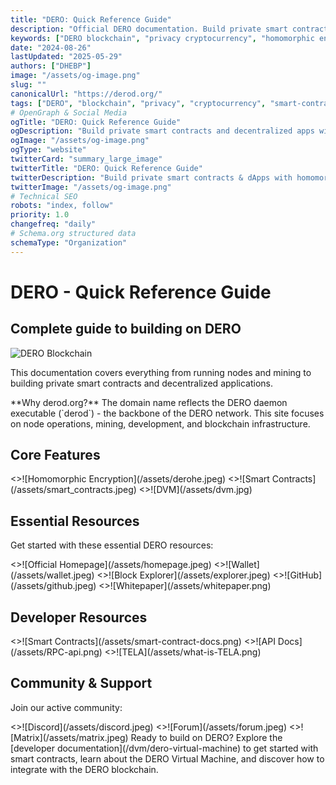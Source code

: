 ```yaml
---
title: "DERO: Quick Reference Guide"
description: "Official DERO documentation. Build private smart contracts, deploy TELA dApps, and explore homomorphic encryption technology with complete privacy."
keywords: ["DERO blockchain", "privacy cryptocurrency", "homomorphic encryption", "private smart contracts", "TELA", "Engram wallet", "XSWD protocol", "DVM-BASIC", "blockchain privacy", "decentralized applications", "censorship resistant", "DERO documentation", "privacy protocol", "secure cryptocurrency", "blockchain development", "private dApps", "DHEBP", "local web execution", "blockchain storage"]
date: "2024-08-26"
lastUpdated: "2025-05-29"
authors: ["DHEBP"]
image: "/assets/og-image.png"
slug: ""
canonicalUrl: "https://derod.org/"
tags: ["DERO", "blockchain", "privacy", "cryptocurrency", "smart-contracts", "TELA", "Engram", "homomorphic-encryption", "decentralized", "documentation"]
# OpenGraph & Social Media
ogTitle: "DERO: Quick Reference Guide"
ogDescription: "Build private smart contracts and decentralized apps with DERO's homomorphic encryption. Complete privacy, powerful capabilities."
ogImage: "/assets/og-image.png"
ogType: "website"
twitterCard: "summary_large_image"
twitterTitle: "DERO: Quick Reference Guide"
twitterDescription: "Build private smart contracts & dApps with homomorphic encryption. TELA web standard, Engram wallet, complete privacy."
twitterImage: "/assets/og-image.png"
# Technical SEO
robots: "index, follow"
priority: 1.0
changefreq: "daily"
# Schema.org structured data
schemaType: "Organization"
---
```



# DERO - Quick Reference Guide
## Complete guide to building on DERO
![DERO Blockchain](/assets/dero_hero.jpeg)

This documentation covers everything from running nodes and mining to building private smart contracts and decentralized applications.

<Callout type="info" emoji="💡">
  **Why derod.org?** The domain name reflects the DERO daemon executable (`derod`) - the backbone of the DERO network. This site focuses on node operations, mining, development, and blockchain infrastructure.
</Callout>

## Core Features

<Cards num={3}>
  <Card
    title="Homomorphic Encryption"
    href="/privacy/homomorphic-encryption"
    image
  >
    <>![Homomorphic Encryption](/assets/derohe.jpeg)</>
  </Card>
  <Card
    title="Private Smart Contracts"
    href="/features/smart-contracts"
    image
  >
    <>![Smart Contracts](/assets/smart_contracts.jpeg)</>
  </Card>
  <Card
    title="DERO Virtual Machine"
    href="/features/dvm"
    image
  >
    <>![DVM](/assets/dvm.jpg)</>
  </Card>
</Cards>

## Essential Resources

Get started with these essential DERO resources:

<Cards num={5}>
  <Card image arrow title="Official Website" href="https://dero.io">
    <>![Official Homepage](/assets/homepage.jpeg)</>
  </Card>
  <Card image arrow title="Wallets & Downloads" href="/basics/wallets">
    <>![Wallet](/assets/wallet.jpeg)</>
  </Card>
  <Card image arrow title="Block Explorer" href="https://explorer.dero.io/">
    <>![Block Explorer](/assets/explorer.jpeg)</>
  </Card>
  <Card image arrow title="GitHub Repository" href="https://github.com/deroproject/derohe">
    <>![GitHub](/assets/github.jpeg)</>
  </Card>
  <Card image arrow title="Whitepaper (Deprecated)" href="/assets/Dero_Whitepaper.pdf">
    <>![Whitepaper](/assets/whitepaper.png)</>
  </Card>
</Cards>

## Developer Resources

<Cards num={3}>
  <Card image arrow title="Smart Contract Guides" href="/smartContracts/token">
    <>![Smart Contracts](/assets/smart-contract-docs.png)</>
  </Card>
  <Card image arrow title="API Documentation" href="/rpc-api/daemon-rpc-api">
    <>![API Docs](/assets/RPC-api.png)</>
  </Card>
  <Card image arrow title="TELA Framework" href="/tools/tela">
    <>![TELA](/assets/what-is-TELA.png)</>
  </Card>
</Cards>

## Community & Support

Join our active community:

<Cards num={3}>
  <Card image arrow title="Discord" href="https://discord.com/invite/H95TJDp">
    <>![Discord](/assets/discord.jpeg)</>
  </Card>
  <Card image arrow title="Forum" href="https://forum.dero.io/">
    <>![Forum](/assets/forum.jpeg)</>
  </Card>
  <Card image arrow title="Matrix Chat" href="https://matrix.to/#/#general:matrix.dero.live">
    <>![Matrix](/assets/matrix.jpeg)</>
  </Card>
</Cards>

<Callout type="info" emoji="🚀">
  Ready to build on DERO? Explore the [developer documentation](/dvm/dero-virtual-machine) to get started with smart contracts, learn about the DERO Virtual Machine, and discover how to integrate with the DERO blockchain.
</Callout>
